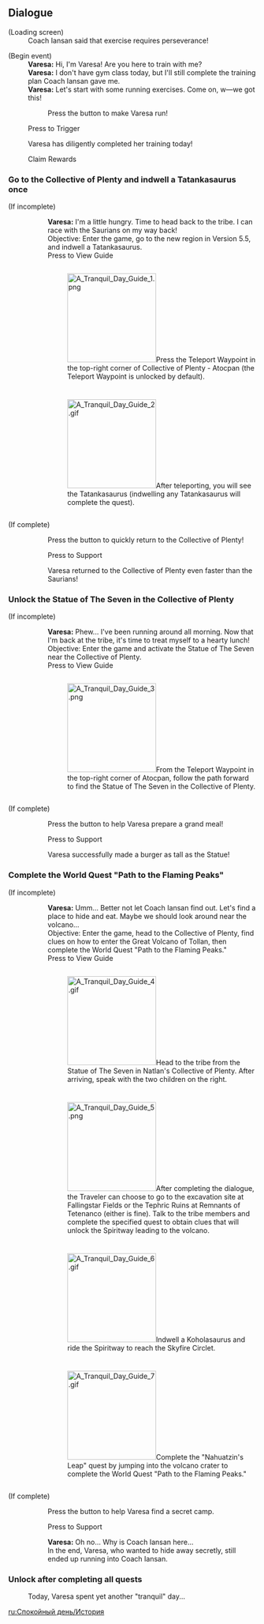 {{Event Tabs}}

==Dialogue==
{{Dialogue Start}}
;(Loading screen)
:Coach Iansan said that exercise requires perseverance!

;(Begin event)
:'''Varesa:''' Hi, I'm Varesa! Are you here to train with me?
:'''Varesa:''' I don't have gym class today, but I'll still complete the training plan Coach Iansan gave me.
:'''Varesa:''' Let's start with some running exercises. Come on, w&mdash;we got this!
::Press the button to make Varesa run!
:{{DIcon}} Press to Trigger
:Varesa has diligently completed her training today!
:{{DIcon}} Claim Rewards
{{Dialogue End}}

===Go to the Collective of Plenty and indwell a Tatankasaurus once===
{{Dialogue Start}}
;(If incomplete)
::'''Varesa:''' I'm a little hungry. Time to head back to the tribe. I can race with the Saurians on my way back!
::Objective: Enter the game, go to the new region in Version 5.5, and indwell a Tatankasaurus.
::Press to View Guide
:::<div style="display:flex; gap: 5px; margin: 10px 0;">[[File:A Tranquil Day Guide 1.png|180px|link=]]<span>Press the Teleport Waypoint in the top-right corner of Collective of Plenty - Atocpan (the Teleport Waypoint is unlocked by default).</span></div>
:::<div style="display:flex; gap: 5px; margin: 10px 0;">[[File:A Tranquil Day Guide 2.gif|180px|link=]]<span>After teleporting, you will see the Tatankasaurus (indwelling any Tatankasaurus will complete the quest).</span></div>

;(If complete)
::Press the button to quickly return to the Collective of Plenty!
::{{DIcon}} Press to Support
::Varesa returned to the Collective of Plenty even faster than the Saurians!
{{Dialogue End}}

===Unlock the Statue of The Seven in the Collective of Plenty===
{{Dialogue Start}}
;(If incomplete)
::'''Varesa:''' Phew... I've been running around all morning. Now that I'm back at the tribe, it's time to treat myself to a hearty lunch!
::Objective: Enter the game and activate the Statue of The Seven near the Collective of Plenty.
::Press to View Guide
:::<div style="display:flex; gap: 5px; margin: 10px 0;">[[File:A Tranquil Day Guide 3.png|180px|link=]]<span>From the Teleport Waypoint in the top-right corner of Atocpan, follow the path forward to find the Statue of The Seven in the Collective of Plenty.</span></div>

;(If complete)
::Press the button to help Varesa prepare a grand meal!
::{{DIcon}} Press to Support
::Varesa successfully made a burger as tall as the Statue!
{{Dialogue End}}

===Complete the World Quest "Path to the Flaming Peaks"===
{{Dialogue Start}}
;(If incomplete)
::'''Varesa:''' Umm... Better not let Coach Iansan find out. Let's find a place to hide and eat. Maybe we should look around near the volcano...
::Objective: Enter the game, head to the Collective of Plenty, find clues on how to enter the Great Volcano of Tollan, then complete the World Quest "Path to the Flaming Peaks."
::Press to View Guide
:::<div style="display:flex; gap: 5px; margin: 10px 0;">[[File:A Tranquil Day Guide 4.gif|180px|link=]]<span>Head to the tribe from the Statue of The Seven in Natlan's Collective of Plenty. After arriving, speak with the two children on the right.</span></div>
:::<div style="display:flex; gap: 5px; margin: 10px 0;">[[File:A Tranquil Day Guide 5.png|180px|link=]]<span>After completing the dialogue, the Traveler can choose to go to the excavation site at Fallingstar Fields or the Tephric Ruins at Remnants of Tetenanco (either is fine). Talk to the tribe members and complete the specified quest to obtain clues that will unlock the Spiritway leading to the volcano.</span></div>
:::<div style="display:flex; gap: 5px; margin: 10px 0;">[[File:A Tranquil Day Guide 6.gif|180px|link=]]<span>Indwell a Koholasaurus and ride the Spiritway to reach the Skyfire Circlet.</span></div>
:::<div style="display:flex; gap: 5px; margin: 10px 0;">[[File:A Tranquil Day Guide 7.gif|180px|link=]]<span>Complete the "Nahuatzin's Leap" quest by jumping into the volcano crater to complete the World Quest "Path to the Flaming Peaks."</span></div>

;(If complete)
::Press the button to help Varesa find a secret camp.
::{{DIcon}} Press to Support
::'''Varesa:''' Oh no... Why is Coach Iansan here...
::In the end, Varesa, who wanted to hide away secretly, still ended up running into Coach Iansan.
{{Dialogue End}}

===Unlock after completing all quests===
{{Dialogue Start}}
:Today, Varesa spent yet another "tranquil" day...
{{Dialogue End}}

[[ru:Спокойный день/История]]